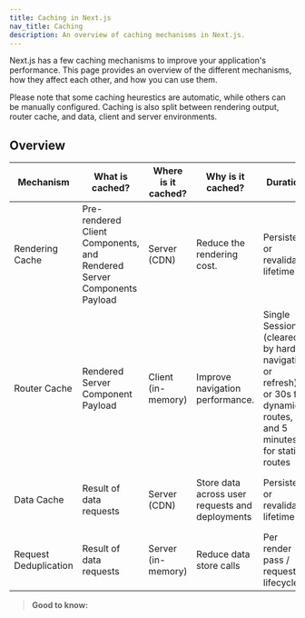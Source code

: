 ```yaml
---
title: Caching in Next.js
nav_title: Caching
description: An overview of caching mechanisms in Next.js.
---
```


Next.js has a few caching mechanisms to improve your application's performance. This page provides an overview of the different mechanisms, how they affect each other, and how you can use them.

Please note that some caching heurestics are automatic, while others can be manually configured. Caching is also split between rendering output, router cache, and data, client and server environments.

## Overview

| Mechanism             | What is cached?                                                        | Where is it cached? | Why is it cached?                               | Duration                                                                                                           | APIs                                                                         |
| --------------------- | ---------------------------------------------------------------------- | ------------------- | ----------------------------------------------- | ------------------------------------------------------------------------------------------------------------------ | ---------------------------------------------------------------------------- |
| Rendering Cache       | Pre-rendered Client Components, and Rendered Server Components Payload | Server (CDN)        | Reduce the rendering cost.                      | Persistent or revalidate lifetime                                                                                  | Route Segment Config, and Dynamic Functions                                  |
| Router Cache          | Rendered Server Component Payload                                      | Client (in-memory)  | Improve navigation performance.                 | Single Session (cleared by hard navigation or refresh), or 30s for dynamic routes, and 5 minutes for static routes | <Link>, router.prefetch, router.refresh, revalidatePath, revalidateTag       |
| Data Cache            | Result of data requests                                                | Server (CDN)        | Store data across user requests and deployments | Persistent or revalidate lifetime                                                                                  | fetch.cache, fetch.revalidate, unstable_cache, revalidatePath, revalidateTag |
| Request Deduplication | Result of data requests                                                | Server (in-memory)  | Reduce data store calls                         | Per render pass / request lifecycle                                                                                | unstable_cache                                                               |

> **Good to know:**
